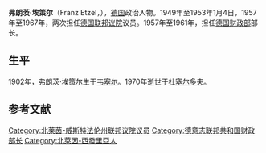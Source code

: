 '''弗朗茨·埃策尔'''（Franz Etzel，{{bd|1902年|8月12日|1970年|5月9日|}}），[[德国|德国]]政治人物。1949年至1953年1月4日，1957年至1967年，两次担任[[德国联邦议院|德国联邦议院]]议员。1957年至1961年，担任[[德国财政部|德国财政部]]部长。

== 生平 ==
1902年，弗朗茨·埃策尔生于[[韦塞尔|韦塞尔]]。1970年逝世于[[杜塞尔多夫|杜塞尔多夫]]。
==参考文献==
{{Reflist|2}}

{{德意志联邦共和国财政部长}}

{{Authority control}}
[[Category:北莱茵-威斯特法伦州联邦议院议员|Category:北莱茵-威斯特法伦州联邦议院议员]]
[[Category:德意志联邦共和国财政部长|Category:德意志联邦共和国财政部长]]
[[Category:北萊因-西發里亞人|Category:北萊因-西發里亞人]]